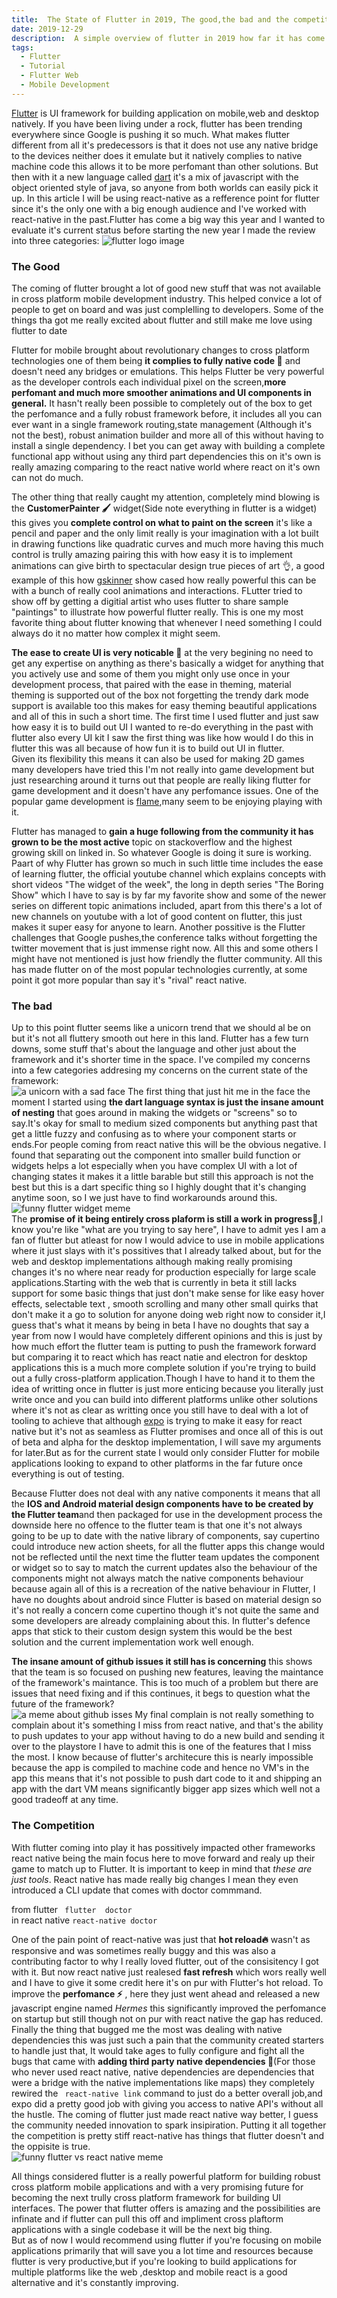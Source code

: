 ```yaml
---
title:  The State of Flutter in 2019, The good,the bad and the competition
date: 2019-12-29
description:  A simple overview of flutter in 2019 how far it has come since the begining of the year aand how much it has matured since then
tags:
  - Flutter
  - Tutorial
  - Flutter Web
  - Mobile Development
---
```

  [Flutter](https://flutter.dev) is UI framework for building application on mobile,web and desktop natively. If you have been living under a rock, flutter has been trending everywhere since Google is pushing it so much.
  What makes flutter different from all it's predecessors is that it does not use any native bridge to the devices neither does it emulate but it natively complies to 
  native machine code this allows it to be more perfomant than other solutions. But then with it a new language called [dart](https://dart.dev) it's  a mix of javascript with 
  the object oriented style of java, so anyone from both worlds can easily pick it up. In this article I will be using react-native as a refference point for flutter since  it's the only one with a big enough audience and
   I've worked with react-native in the past.Flutter has come a big way this year and I wanted to evaluate it's current status before starting the new year I  made the review into three categories:
  ![flutter logo image](./intro1.png)

  ### The Good
   The coming of flutter brought a lot of good new stuff that was not available in cross platform mobile development industry. This helped convice a lot of people to get on board and
   was just complelling to developers. Some of the things tha got me really excited about flutter and still make me love using flutter to date
   
  Flutter for mobile brought about revolutionary changes to cross platform technologies one of them being **it complies to fully native code 📱** and doesn't need any bridges or emulations.
  This helps Flutter be very powerful as the developer controls each individual pixel on the screen,**more perfomant and much more smoother animations and UI components in general.**
  It hasn't really been possible to completely out of the box to get the perfomance and a fully robust framework before, it includes all you can ever want in a single framework
  routing,state management (Although it's not the best), robust animation builder and more all of this without having to install a single dependency. I bet you can get away with 
  building a complete functional app without using any third part dependencies this on it's own is really amazing comparing to the react native world where react on it's own can
  not do much.  

  The other thing that really caught my attention, completely mind blowing is the **CustomerPainter 🖌** widget(Side note everything in flutter is a widget) this gives you **complete control on what to paint on
  the screen** it's like a pencil and paper and the only limit really is your imagination with a lot built in drawing functions like quadratic curves and much more having this much 
  control is trully amazing pairing this with how easy it is to implement animations can give birth to spectacular design true pieces of art 👌, a good example of this how [gskinner](https://flutter.gskinner.com)
  show cased how really powerful this can be with a bunch of really cool animations and interactions. FLutter tried to show off by getting a digitial artist who uses flutter to share
  sample "paintings" to illustrate how powerful flutter really. This is one my most favorite thing about flutter knowing that whenever I need something I could always do it no matter how
  complex it might seem.  

  **The ease to create UI  is very noticable 🎨** at the very begining no need to get any expertise on anything as there's basically a widget for anything that you actively use and some of them you 
  might only use once in your development process, that paired with the ease in theming, material theming is supported out of the box not forgetting the trendy dark mode support is available
  too this makes for easy theming beautiful applications and all of this in such a short time. The first time I used flutter and just saw how easy it is to build out UI I wanted to re-do everything
  in the past with flutter also every UI kit I saw the first thing was like how would I do this in flutter this was all because of how fun it is to build out UI in flutter.  
 Given its flexibility this means it can also be used for making 2D games many developers have tried this I'm not really into game development but just researching
 around it turns  out that people are really liking flutter for game development and it doesn't have any perfomance issues. One of the popular game development is [flame](https://flame-engine.org),many seem to be enjoying
 playing with it.  

 Flutter has managed to **gain a huge following from the community it has grown to be the most active** topic on stackoverflow and the highest growing skill on linked in.
  So whatever Google is doing it sure is working. Paart of why Flutter has grown so much in such little time includes the ease of learning flutter, the official youtube
  channel which explains concepts with short videos "The widget of the week", the long in depth series "The Boring Show" which I have to say is by far my favorite show and 
  some of the newer series on different topic animations included, apart from this there's a lot of new channels on youtube with a lot of good content on flutter, this just 
  makes it super easy for anyone to learn. Another possitive is the Flutter challenges that Google pushes,the conference talks without forgetting the twitter movement that is
  just immense right now. All this and some others I might have not mentioned is just how friendly the flutter community. All this has made flutter on of the most popular
  technologies currently, at some point it got more popular than say it's "rival" react native. 

 
  ### The bad
   Up to this point flutter seems like a unicorn trend that we should al be on but it's not all fluttery smooth out here in this land. Flutter has a few turn downs, some stuff that's about the language
   and other just about the framework and it's shorter time in the space. I've compiled my concerns into a few categories addresing my concerns on the current state of the framework:  
   ![a unicorn with a sad face](./fail.jpg)
    The first thing that just hit me in the face the moment I started using **the dart language syntax is just the insane amount of nesting** that goes around in making the widgets or "screens" so to say.It's okay
   for small to medium sized components but anything past that get a little fuzzy and confusing as to where your component starts or ends.For people coming from react native this will be the obvious negative.
   I found that separating out the component into smaller build function or widgets helps a lot especially when you have complex UI with a lot of changing states it makes it a little barable but still this approach is not the best but this is a dart 
   specific thing so I highly dought that it's changing anytime soon, so I we just have to find workarounds around this. 
   ![funny flutter widget meme](./widgets.png)  
    The **promise of it being entirely cross plaform is still a work in progress🚧**,I know you're like "what are you trying to say here", I have to admit yes I am a fan of flutter but atleast for now 
  I would advice to use in mobile applications where it just slays with it's possitives that I already talked about, but for the web and desktop implementations although making really promising changes
  it's no where near ready for production especially for large scale applications.Starting with the web that is currently in beta it still lacks support for some basic things that just don't make sense for
   like easy hover effects, selectable text , smooth scrolling and many other small quirks that don't make it a go to solution for anyone doing web right now to consider it,I guess that's what it means by
  being in beta I have no doughts that say a year from now I would have completely  different opinions and this is just by how much effort the flutter team is putting to push the framework forward but comparing
  it to react which has react natie and electron for desktop applications this is a much more complete solution if you're trying to build out a fully cross-platform application.Though I have to hand it to them
  the idea of writting once in flutter is just more enticing because you literally just write once and you can build into different platforms unlike other solutions where it's not as clear as writting once 
  you still have to deal with a lot of tooling to achieve that although [expo](https://expo.com) is trying to make it easy for react native but it's not as seamless as Flutter promises and once 
  all of this is out of beta and alpha for the desktop implementation, I will save my arguments for later.But as for the current state I would only consider Flutter for mobile applications looking to expand to
  other platforms in the far future once everything is out of testing.  
   
  Because Flutter does not deal with any native  components it means that all the **IOS and Android material design components have to be created by the Flutter team**and then packaged for use in the development
  process the downside here no offence to the flutter team is that one it's not always going to be up to date with the native library of components, say cupertino could introduce new action sheets, for all the 
  flutter apps this change would not be reflected until the next time the flutter team updates the component or widget so to say to match the current updates also the behaviour of the components might not always
  match the native components behaviour because again  all of this is a recreation of the native behaviour in Flutter, I have no doughts about android since Flutter is based on material design so it's not really
  a concern come cupertino though it's not quite the same and some developers are already complaining about this. In flutter's defence apps that stick to their custom design system this would be the best solution
  and the current implementation work well enough.  

  **The insane amount of github issues it still has is concerning** this shows that the team is so focused on pushing new features, leaving the maintance of the framework's maintance. This is too much of a problem
  but there are issues that need fixing and if this continues, it begs to question what the future of the framework?  
  ![a meme about github isses](./issues.jpeg)
    My final complain is not really something to complain about it's something I miss from react native, and that's the ability to push updates to your app without having to do a new build  and sending it over to the 
playstore I have to admit this is one of the features that I miss the most. I know because of flutter's architecure this is nearly impossible because the app is compiled to machine code and hence no VM's in the app
this means that it's not possible to push dart code to it and shipping an app with the dart VM means significantly bigger app sizes which well not a good tradeoff at any time.
 
 ### The Competition
  With flutter coming into play it has possitively impacted other frameworks react native being the main focus here to move forward and realy up their game to match up to Flutter.
  It is important to keep in mind that *these are just tools*. React native has made really big changes I mean they even introduced a CLI update that comes with doctor commmand.  
 
  from flutter ` flutter  doctor`  
 in react native 
     `react-native doctor`  

 One of the pain point of react-native was just that **hot reload🔥** wasn't as responsive and was sometimes really buggy and this was also a contributing factor to why I really loved flutter,
 out of the consisitency I got with it. But now react native just realesed  **fast refresh** which wors really well and I have to give it some credit here it's on pur with Flutter's hot reload.
  To improve the **perfomance ⚡️** , here they just went ahead and released a new javascript engine  named *Hermes* this significantly improved the perfomance on startup but still though
  not on pur with react native the gap has reduced.  
  Finally the thing that bugged me the most was dealing with native dependencies this was just such a pain that the community created starters to handle just that, It would take ages to
  fully configure and fight all the bugs that came with **adding third party native dependencies 🚧**(For those who never used react native, native dependencies are dependencies that were a bridge with the native implementations like maps)
   they completely rewired the  ` react-native link` command to just do a better overall job,and expo  did a pretty good job with giving you access to native API's without all the hustle.
 The coming of flutter just made react native way better, I guess the community needed innovation to spark insipiration. Putting it all together the competition is pretty stiff
 react-native has things that flutter doesn't and the oppisite is true.  
![funny flutter vs react native  meme](./fvsr.jpg)  

  All things considered flutter is a really powerful platform for building robust  cross platform mobile applications and with a very promising future for becoming the next trully cross platform
  framework for building UI interfaces. The power that flutter offers is amazing and the possibilities are infinate and if flutter can pull this off and  impliment cross plaftorm applications with 
  a single codebase it will be the next big thing.  
    But as of now I would recommend using flutter if you're focusing on mobile applications primarily that will save you a lot time and resources because flutter is very productive,but if you're looking
   to build applications for multiple platforms like the web ,desktop and mobile react is a good alternative and it's constantly improving.